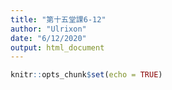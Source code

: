```yaml
---
title: "第十五堂課6-12"
author: "Ulrixon"
date: "6/12/2020"
output: html_document
---
```


```r
knitr::opts_chunk$set(echo = TRUE)
```

```r

```

